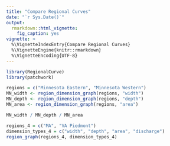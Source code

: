 ```yaml
---
title: "Compare Regional Curves"
date: "`r Sys.Date()`"
output: 
  rmarkdown::html_vignette:
    fig_caption: yes
vignette: >
  %\VignetteIndexEntry{Compare Regional Curves}
  %\VignetteEngine{knitr::rmarkdown}
  %\VignetteEncoding{UTF-8}
---
```


```r
library(RegionalCurve)
library(patchwork)
```

```r
regions = c("Minnesota Eastern", "Minnesota Western")
MN_width <- region_dimension_graph(regions, "width")
MN_depth <- region_dimension_graph(regions, "depth")
MN_area <- region_dimension_graph(regions, "area")
```

```r
MN_width / MN_depth / MN_area
```

```r
regions_4 = c("MA", "VA Piedmont")
dimension_types_4 = c("width", "depth", "area", "discharge")
region_graph(regions_4, dimension_types_4)
```

